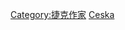{{Commonscat|Novelists from the Czech Republic}}

[[Category:捷克作家|Category:捷克作家]]
[[Category:各國小說家|Ceska]]